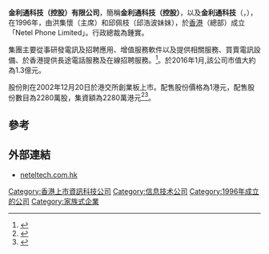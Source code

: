 '''金利通科技（控股）有限公司'''，簡稱'''金利通科技（控股）'''，以及'''金利通科技'''（'''{{lang-en|Netel Technology (Holdings) Limited}}'''，{{hkex|8256}}），在1996年，由洪集懷（主席）和邱佩枝（邱浩波妹妹），於[[香港|香港]]（總部）成立「Netel Phone Limited」。行政總裁為鍾實。

集團主要從事研發電訊及招聘應用、增值服務軟件以及提供相關服務、買賣電訊設備、於香港提供長途電話服務及在線招聘服務。<ref>{{Cite web |url=http://www.neteltech.com.hk/?q=zh-hant%2Faboutus%2Fthegroup |title=金利通科技（控股）有限公司簡介 |access-date=2021-08-11 |archive-date=2015-10-05 |archive-url=https://web.archive.org/web/20151005070103/http://www.neteltech.com.hk/?q=zh-hant%2Faboutus%2Fthegroup |dead-url=no }}</ref>。於2016年1月,該公司市值大約為1.3億元。

股份則在2002年12月20日於港交所創業板上市。配售股份價格為1港元，配售股份數目為2280萬股，集資額為2280萬港元<ref>{{Cite web |url=http://www.hkexnews.hk/listedco/listconews/GEM/2002/1216/GLN20021216009_C.pdf |title=金利通科技（控股）有限公司招股通告 |access-date=2015-10-05 |archive-date=2016-03-05 |archive-url=https://web.archive.org/web/20160305070003/http://www.hkexnews.hk/listedco/listconews/GEM/2002/1216/GLN20021216009_C.pdf |dead-url=no }}</ref><ref>{{Cite web |url=http://www.hkexnews.hk/listedco/listconews/GEM/2002/1216/GLN20021216010_C.HTM |title=金利通科技（控股）有限公司招股資料 |access-date=2015-10-05 |archive-date=2016-03-05 |archive-url=https://web.archive.org/web/20160305014306/http://www.hkexnews.hk/listedco/listconews/GEM/2002/1216/GLN20021216010_C.HTM |dead-url=no }}</ref>。

==參考==
{{reflist}}

==外部連結==
*[http://www.neteltech.com.hk neteltech.com.hk] {{Wayback|url=http://www.neteltech.com.hk/ |date=20200427231351 }}

[[Category:香港上市資訊科技公司|Category:香港上市資訊科技公司]]
[[Category:信息技术公司|Category:信息技术公司]]
[[Category:1996年成立的公司|Category:1996年成立的公司]]
[[Category:家族式企業|Category:家族式企業]]